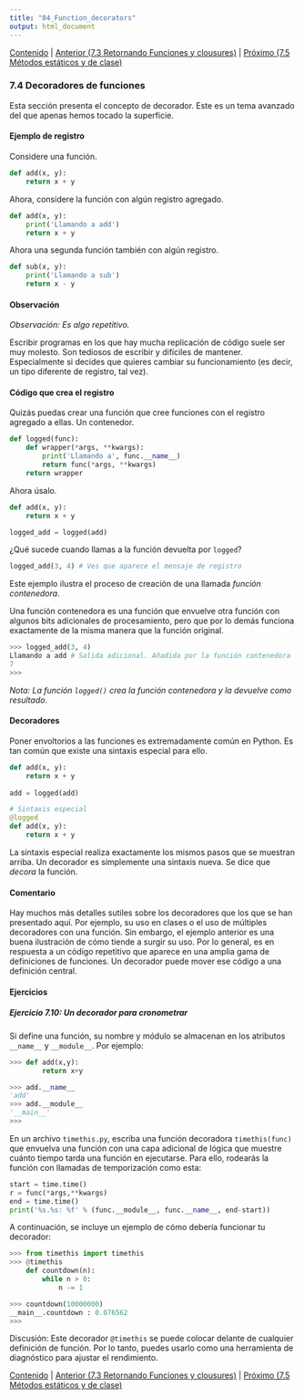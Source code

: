 ```yaml
---
title: "04_Function_decorators"
output: html_document
---
```


[Contenido](../Contents.Rmd) \| [Anterior (7.3 Retornando Funciones y clousures)](03_Returning_functions.Rmd) \| [Próximo (7.5 Métodos estáticos y de clase)](05_Decorated_methods.Rmd)

### 7.4 Decoradores de funciones

Esta sección presenta el concepto de decorador. Este es un tema avanzado del que apenas hemos tocado la superficie.

#### Ejemplo de registro

Considere una función.

``` python
def add(x, y):
    return x + y
```

Ahora, considere la función con algún registro agregado.

``` python
def add(x, y):
    print('Llamando a add')
    return x + y
```

Ahora una segunda función también con algún registro.

``` python
def sub(x, y):
    print('Llamando a sub')
    return x - y
```

#### Observación

*Observación: Es algo repetitivo.*

Escribir programas en los que hay mucha replicación de código suele ser muy molesto. Son tediosos de escribir y difíciles de mantener. Especialmente si decides que quieres cambiar su funcionamiento (es decir, un tipo diferente de registro, tal vez).

#### Código que crea el registro

Quizás puedas crear una función que cree funciones con el registro agregado a ellas. Un contenedor.

``` python
def logged(func):
    def wrapper(*args, **kwargs):
        print('Llamando a', func.__name__)
        return func(*args, **kwargs)
    return wrapper
```

Ahora úsalo.

``` python
def add(x, y):
    return x + y

logged_add = logged(add)
```

¿Qué sucede cuando llamas a la función devuelta por `logged`?

``` python
logged_add(3, 4) # Ves que aparece el mensaje de registro
```

Este ejemplo ilustra el proceso de creación de una llamada *función contenedora*.

Una función contenedora es una función que envuelve otra función con algunos bits adicionales de procesamiento, pero que por lo demás funciona exactamente de la misma manera que la función original.

``` python
>>> logged_add(3, 4)
Llamando a add # Salida adicional. Añadida por la función contenedora
7
>>>
```

*Nota: La función `logged()` crea la función contenedora y la devuelve como resultado.*

#### Decoradores

Poner envoltorios a las funciones es extremadamente común en Python. Es tan común que existe una sintaxis especial para ello.

``` python
def add(x, y):
    return x + y
    
add = logged(add)

# Sintaxis especial
@logged
def add(x, y):
    return x + y
```

La sintaxis especial realiza exactamente los mismos pasos que se muestran arriba. Un decorador es simplemente una sintaxis nueva. Se dice que *decora* la función.

#### Comentario

Hay muchos más detalles sutiles sobre los decoradores que los que se han presentado aquí. Por ejemplo, su uso en clases o el uso de múltiples decoradores con una función. Sin embargo, el ejemplo anterior es una buena ilustración de cómo tiende a surgir su uso. Por lo general, es en respuesta a un código repetitivo que aparece en una amplia gama de definiciones de funciones. Un decorador puede mover ese código a una definición central.

#### Ejercicios

##### Ejercicio 7.10: Un decorador para cronometrar

Si define una función, su nombre y módulo se almacenan en los atributos `__name__` y `__module__`. Por ejemplo:

``` python
>>> def add(x,y):
        return x+y

>>> add.__name__
'add'
>>> add.__module__
'__main__'
>>>
```

En un archivo `timethis.py`, escriba una función decoradora `timethis(func)` que envuelva una función con una capa adicional de lógica que muestre cuánto tiempo tarda una función en ejecutarse. Para ello, rodearás la función con llamadas de temporización como esta:

``` python
start = time.time()
r = func(*args,**kwargs)
end = time.time()
print('%s.%s: %f' % (func.__module__, func.__name__, end-start))
```

A continuación, se incluye un ejemplo de cómo debería funcionar tu decorador:

``` python
>>> from timethis import timethis
>>> @timethis
    def countdown(n):
        while n > 0:
            n -= 1

>>> countdown(10000000)
__main__.countdown : 0.076562
>>>
```

Discusión: Este decorador `@timethis` se puede colocar delante de cualquier definición de función. Por lo tanto, puedes usarlo como una herramienta de diagnóstico para ajustar el rendimiento.

[Contenido](../Contents.Rmd) \| [Anterior (7.3 Retornando Funciones y clousures)](03_Returning_functions.Rmd) \| [Próximo (7.5 Métodos estáticos y de clase)](05_Decorated_methods.Rmd)
